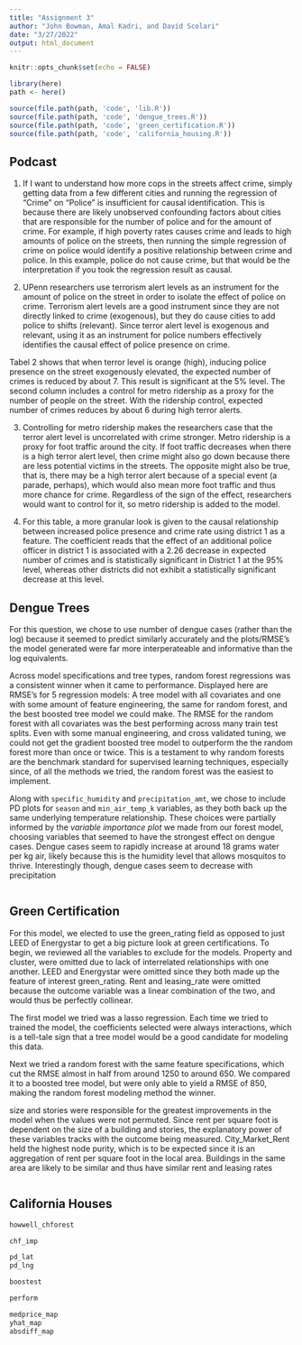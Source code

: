 ```yaml
---
title: "Assignment 3"
author: "John Bowman, Amal Kadri, and David Scolari"
date: "3/27/2022"
output: html_document
---
```


```r
knitr::opts_chunk$set(echo = FALSE)
```

```r
library(here)
path <- here()

source(file.path(path, 'code', 'lib.R'))
source(file.path(path, 'code', 'dengue_trees.R'))
source(file.path(path, 'code', 'green_certification.R'))
source(file.path(path, 'code', 'california_housing.R'))
```

## Podcast

1. If I want to understand how more cops in the streets affect crime, simply getting data from a few different cities and running the regression of “Crime” on “Police” is insufficient for causal identification. This is because there are likely unobserved confounding factors about cities that are responsible for the number of police and for the amount of crime. For example, if high poverty rates causes crime and leads to high amounts of police on the streets, then running the simple regression of crime on police would identify a positive relationship between crime and police. In this example, police do not cause crime, but that would be the interpretation if you took the regression result as causal. 

2. UPenn researchers use terrorism alert levels as an instrument for the amount of police on the street in order to isolate the effect of police on crime. Terrorism alert levels are a good instrument since they are not directly linked to crime (exogenous), but they do cause cities to add police to shifts (relevant). Since terror alert level is exogenous and relevant, using it as an instrument for police numbers effectively identifies the causal effect of police presence on crime. 

Tabel 2 shows that when terror level is orange (high), inducing police presence on the street exogenously elevated, the expected number of crimes is reduced by about 7. This result is significant at the 5% level. The second column includes a control for metro ridership as a proxy for the number of people on the street. With the ridership control, expected number of crimes reduces by about 6 during high terror alerts. 

3. Controlling for metro ridership makes the researchers case that the terror alert level is uncorrelated with crime stronger. Metro ridership is a proxy for foot traffic around the city. If foot traffic decreases when there is a high terror alert level, then crime might also go down because there are less potential victims in the streets. The opposite might also be true, that is, there may be a high terror alert because of a special event (a parade, perhaps), which would also mean more foot traffic and thus more chance for crime. Regardless of the sign of the effect, researchers would want to control for it, so metro ridership is added to the model. 

4. For this table, a more granular look is given to the causal relationship between increased police presence and crime rate using district 1 as a feature. The coefficient reads that the effect of an additional police officer in district 1 is associated with a 2.26 decrease in expected number of crimes and is statistically significant in District 1 at the 95% level,  whereas other districts did not exhibit a statistically significant decrease at this level.


## Dengue Trees

For this question, we chose to use number of dengue cases (rather than the log) because it seemed to predict similarly accurately and the plots/RMSE's the model generated were far more interperateable and informative than the log equivalents. 

Across model specifications and tree types, random forest regressions was a consistent winner when it came to performance. Displayed here are RMSE's for 5 regression models: A tree model with all covariates and one with some amount of feature engineering, the same for random forest, and the best boosted tree model we could make. The RMSE for the random forest with all covariates was the best performing across many train test splits. Even with some manual engineering, and cross validated tuning, we could not get the gradient boosted tree model to outperform the the random forest more than once or twice. This is a testament to why random forests are the benchmark standard for supervised learning techniques, especially since, of all the methods we tried, the random forest was the easiest to implement.

Along with `specific_humidity` and `precipitation_amt`, we chose to include PD plots for `season` and `min_air_temp_k` variables, as they both back up the same underlying temperature relationship. These choices were partially informed by the *variable importance plot* we made from our forest model, choosing variables that seemed to have the strongest effect on dengue cases. Dengue cases seem to rapidly increase at around 18 grams water per kg air, likely because this is the humidity level that allows mosquitos to thrive. Interestingly though, dengue cases seem to decrease with precipitation
```r

```

## Green Certification
For this model, we elected to use the green_rating field as opposed to just LEED of Energystar to get a big picture look at green certifications. To begin, we reviewed all the variables to exclude for the models. Property and cluster, were omitted due to lack of interrelated relationships with one another. LEED and Energystar were omitted since they both made up the feature of interest green_rating. Rent and leasing_rate were omitted because the outcome variable was a linear combination of the two, and would thus be perfectly collinear. 

The first model we tried was a lasso regression. Each time we tried to trained the model, the coefficients selected were always interactions, which is a tell-tale sign that a tree model would be a good candidate for modeling this data. 

Next we tried a random forest with the same feature specifications, which cut the RMSE almost in half from around 1250 to around 650. We compared it to a boosted tree model, but were only able to yield a RMSE of 850, making the random forest modeling method the winner.

size and stories were responsible for the greatest improvements in the model when the values were not permuted. Since rent per square foot is dependent on the size of a building and stories, the explanatory power of these variables tracks with the outcome being measured. City_Market_Rent held the highest node purity, which is to be expected since it is an aggregation of rent per square foot in the local area. Buildings in the same area are likely to be similar and thus have similar rent and leasing rates




```r

```

## California Houses

```r
howwell_chforest
```

```r
chf_imp
```

```r
pd_lat
pd_lng
```

```r
boostest
```

```r
perform
```

```r
medprice_map
yhat_map
absdiff_map
```
